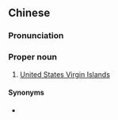 ==Chinese==
{{zh-forms|s=美属维京群岛|type=222}}

===Pronunciation===
{{zh-pron
|m=Měishǔ Wéijīng Qúndǎo
|c=mei5 suk6 wai4 ging1 kwan4 dou2
|cat=pn
}}

===Proper noun===
{{zh-proper noun}}

# {{lb|zh|Taiwan}} [[United States Virgin Islands]]

====Synonyms====
* {{qualifier|Mainland Chinese}} {{zh-l|美屬維爾京群島}}